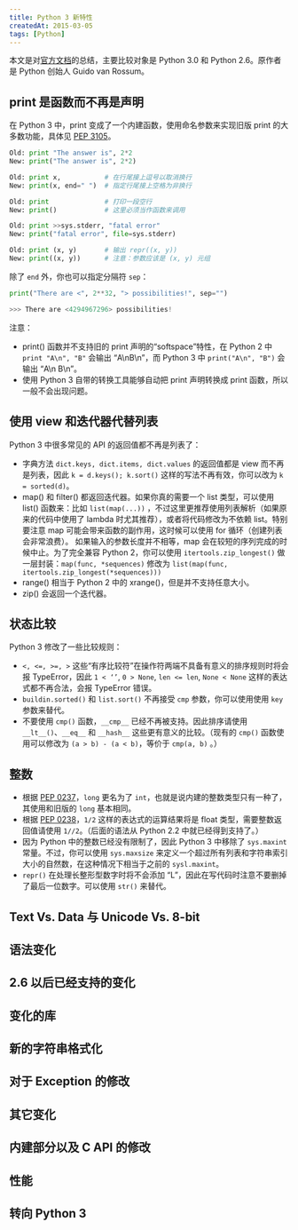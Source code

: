```yaml
---
title: Python 3 新特性
createdAt: 2015-03-05
tags: [Python]
---
```


本文是对[官方文档](https://docs.python.org/3/whatsnew/3.0.html)的总结，主要比较对象是 Python 3.0 和 Python 2.6。原作者是 Python 创始人 Guido van Rossum。

## print 是函数而不再是声明

在 Python 3 中，print 变成了一个内建函数，使用命名参数来实现旧版 print 的大多数功能，具体见 [PEP 3105](http://www.python.org/dev/peps/pep-3105)。

```python
Old: print "The answer is", 2*2
New: print("The answer is", 2*2)

Old: print x,           # 在行尾接上逗号以取消换行
New: print(x, end=" ")  # 指定行尾接上空格为非换行

Old: print              # 打印一段空行
New: print()            # 这里必须当作函数来调用

Old: print >>sys.stderr, "fatal error"
New: print("fatal error", file=sys.stderr)

Old: print (x, y)       # 输出 repr((x, y))
New: print((x, y))      # 注意：参数应该是 (x, y) 元组
```

除了 `end` 外，你也可以指定分隔符 `sep`：

```python
print("There are <", 2**32, "> possibilities!", sep="")

>>> There are <4294967296> possibilities!
```

注意：

- print() 函数并不支持旧的 print 声明的“softspace”特性，在 Python 2 中 `print "A\n", "B"` 会输出 “A\nB\n”，而 Python 3 中 `print("A\n", "B")` 会输出 “A\n B\n”。
- 使用 Python 3 自带的转换工具能够自动把 print 声明转换成 print 函数，所以一般不会出现问题。

## 使用 view 和迭代器代替列表

Python 3 中很多常见的 API 的返回值都不再是列表了：

- 字典方法 `dict.keys, dict.items, dict.values` 的返回值都是 view 而不再是列表，因此 `k = d.keys(); k.sort()` 这样的写法不再有效，你可以改为 `k = sorted(d)`。
- map() 和 filter() 都返回迭代器。如果你真的需要一个 list 类型，可以使用 list() 函数来：比如 `list(map(...))` ，不过这里更推荐使用列表解析（如果原来的代码中使用了 lambda 时尤其推荐），或者将代码修改为不依赖 list。特别要注意 map 可能会带来函数的副作用，这时候可以使用 for 循环（创建列表会非常浪费）。
  如果输入的参数长度并不相等，map 会在较短的序列完成的时候中止。为了完全兼容 Python 2，你可以使用 `itertools.zip_longest()` 做一层封装：`map(func, *sequences)` 修改为 `list(map(func, itertools.zip_longest(*sequences)))`
- range() 相当于 Python 2 中的 xrange()，但是并不支持任意大小。
- zip() 会返回一个迭代器。

## 状态比较

Python 3 修改了一些比较规则：

- `<, <=, >=, >` 这些“有序比较符”在操作符两端不具备有意义的排序规则时将会报 TypeError，因此 `1 < ‘’`, `0 > None`, `len <= len`, `None < None` 这样的表达式都不再合法，会报 TypeError 错误。
- `buildin.sorted()` 和 `list.sort()` 不再接受 `cmp` 参数，你可以使用使用 `key` 参数来替代。
- 不要使用 `cmp()` 函数，`__cmp__` 已经不再被支持。因此排序请使用 `__lt__()`、`__eq__` 和 `__hash__` 这些更有意义的比较。（现有的 `cmp()` 函数使用可以修改为 `(a > b) - (a < b)`，等价于 `cmp(a, b)` 。）

## 整数

- 根据 [PEP 0237](http://www.python.org/dev/peps/pep-0237)，`long` 更名为了 `int`，也就是说内建的整数类型只有一种了，其使用和旧版的 `long` 基本相同。
- 根据 [PEP 0238](http://www.python.org/dev/peps/pep-0238)，`1/2` 这样的表达式的运算结果将是 float 类型，需要整数返回值请使用 `1//2`。（后面的语法从 Python 2.2 中就已经得到支持了。）
- 因为 Python 中的整数已经没有限制了，因此 Python 3 中移除了 `sys.maxint` 常量。不过，你可以使用 `sys.maxsize` 来定义一个超过所有列表和字符串索引大小的自然数，在这种情况下相当于之前的 `sysl.maxint`。
- `repr()` 在处理长整形型数字时将不会添加 “L”，因此在写代码时注意不要删掉了最后一位数字。可以使用 `str()` 来替代。

## Text Vs. Data 与 Unicode Vs. 8-bit

## 语法变化

## 2.6 以后已经支持的变化

## 变化的库

## 新的字符串格式化

## 对于 Exception 的修改

## 其它变化

## 内建部分以及 C API 的修改

## 性能

## 转向 Python 3
